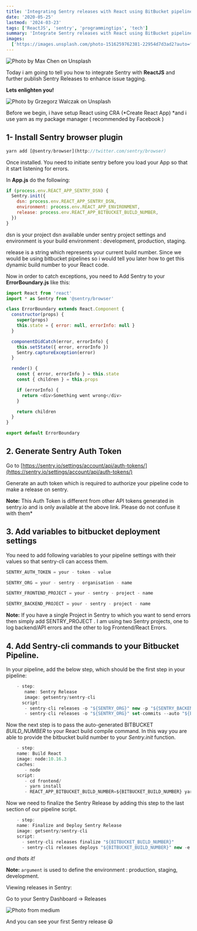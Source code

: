 ```yaml
---
title: 'Integrating Sentry releases with React using BitBucket pipelines'
date: '2020-05-25'
lastmod: '2024-03-23'
tags: ['ReactJS', 'sentry', 'programmingtips', 'tech']
summary: 'Integrate Sentry releases with React using BitBucket pipelines to identify bugs and issues quickly in your release and patch them up.'
images:
  ['https://images.unsplash.com/photo-1516259762381-22954d7d3ad2?auto=format&fit=crop&w=1161&q=80']
---
```


![Photo by [Max Chen](https://unsplash.com/@maxchen2k?utm_source=medium&utm_medium=referral) on [Unsplash](https://unsplash.com?utm_source=medium&utm_medium=referral)](https://images.unsplash.com/photo-1516259762381-22954d7d3ad2?auto=format&fit=crop&w=1161&q=80)

Today i am going to tell you how to integrate Sentry with **ReactJS** and further publish Sentry Releases to enhance issue tagging.

**Lets enlighten you!**

![Photo by [Grzegorz Walczak](https://unsplash.com/@grzegorzwalczak?utm_source=medium&utm_medium=referral) on [Unsplash](https://unsplash.com?utm_source=medium&utm_medium=referral)](https://cdn-images-1.medium.com/max/11374/0*PcbxhDIvJYO_GSeI)

Before we begin, i have setup React using CRA (*Create React App) *and i use yarn as my package manager ( recommended by Facebook )

## 1- Install Sentry browser plugin

```js
yarn add [@sentry/browser](http://twitter.com/sentry/browser)
```

Once installed. You need to initiate sentry before you load your App so that it start listening for errors.

In **App.js** do the following:

```js
if (process.env.REACT_APP_SENTRY_DSN) {
  Sentry.init({
    dsn: process.env.REACT_APP_SENTRY_DSN,
    environment: process.env.REACT_APP_ENVIRONMENT,
    release: process.env.REACT_APP_BITBUCKET_BUILD_NUMBER,
  })
}
```

dsn is your project dsn available under sentry project settings and environment is your build environment : development, production, staging.

release is a string which represents your current build number. Since we would be using bitbucket pipelines so i would tell you later how to get this dynamic build number to your React code.

Now in order to catch exceptions, you need to Add Sentry to your **ErrorBoundary.js** like this:

```js
import React from 'react'
import * as Sentry from '@sentry/browser'

class ErrorBoundary extends React.Component {
  constructor(props) {
    super(props)
    this.state = { error: null, errorInfo: null }
  }

  componentDidCatch(error, errorInfo) {
    this.setState({ error, errorInfo })
    Sentry.captureException(error)
  }

  render() {
    const { error, errorInfo } = this.state
    const { children } = this.props

    if (errorInfo) {
      return <div>Something went wrong</div>
    }

    return children
  }
}

export default ErrorBoundary
```

## 2. Generate **Sentry Auth Token**

Go to [https://sentry.io/settings/account/api/auth-tokens/](https://sentry.io/settings/account/api/auth-tokens/)

Generate an auth token which is required to authorize your pipeline code to make a release on sentry.

**Note:** This Auth Token is different from other API tokens generated in sentry.io and is only available at the above link. Please do not confuse it with them\*

## 3. Add variables to bitbucket **deployment** settings

You need to add following variables to your pipeline settings with their values so that sentry-cli can access them.

```js
SENTRY_AUTH_TOKEN = your - token - value

SENTRY_ORG = your - sentry - organisation - name

SENTRY_FRONTEND_PROJECT = your - sentry - project - name

SENTRY_BACKEND_PROJECT = your - sentry - project - name
```

**Note:** If you have a single Project in Sentry to which you want to send errors then simply add SENTRY_PROJECT . I am using two Sentry projects, one to log backend/API errors and the other to log Frontend/React Errors.

## 4. Add Sentry-cli commands to your Bitbucket Pipeline.

In your pipeline, add the below step, which should be the first step in your pipeline:

```js
    - step:
       name: Sentry Release
       image: getsentry/sentry-cli
      script:
       - sentry-cli releases -o "${SENTRY_ORG}" new -p "${SENTRY_BACKEND_PROJECT}" -p "${SENTRY_FRONTEND_PROJECT}" "${BITBUCKET_BUILD_NUMBER}"
       - sentry-cli releases -o "${SENTRY_ORG}" set-commits --auto "${BITBUCKET_BUILD_NUMBER}"
```

Now the next step is to pass the auto-generated BITBUCKET _BUILD_NUMBER_ to your React build compile command. In this way you are able to provide the bitbucket build number to your _Sentry.init_ function.

```js
    - step:
    name: Build React
    image: node:10.16.3
    caches:
       - node
    script:
       - cd frontend/
       - yarn install
       - REACT_APP_BITBUCKET_BUILD_NUMBER=${BITBUCKET_BUILD_NUMBER} yarn build
```

Now we need to finalize the Sentry Release by adding this step to the last section of our pipeline script.

```js
    - step:
    name: Finalize and Deploy Sentry Release
    image: getsentry/sentry-cli
    script:
      - sentry-cli releases finalize "${BITBUCKET_BUILD_NUMBER}"
      - sentry-cli releases deploys "${BITBUCKET_BUILD_NUMBER}" new -e "production"
```

_and thats it!_

**Note:** <code>argument</code> is used to define the environment : production, staging, development.

Viewing releases in Sentry:

Go to your Sentry Dashboard -> Releases

![Photo from medium](https://cdn-images-1.medium.com/max/2488/1*Wz04-EBIuLyQu22qKfSD8Q.png)

And you can see your first Sentry release 😃

